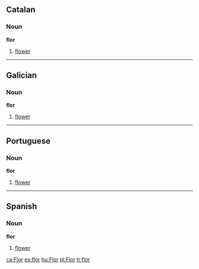 ==Catalan==
===Noun===
'''flor'''

# [[flower]]

----

==Galician==
===Noun===
'''flor'''

# [[flower]]

----

==Portuguese==
===Noun===
'''flor'''

# [[flower]]

----

==Spanish==
===Noun===
'''flor'''

#[[flower]]

[[ca:Flor]]
[[es:flor]]
[[hu:Flor]]
[[pl:Flor]]
[[tr:flor]]
